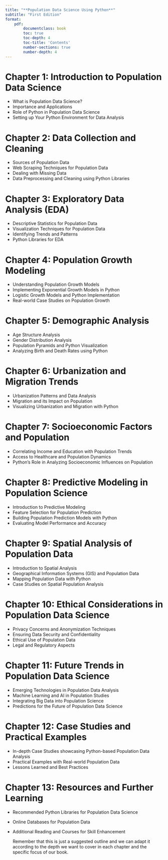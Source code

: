 ```yaml
---
title: "**Population Data Science Using Python**"
subtitle: "First Edition"
format: 
    pdf:
        documentclass: book
        toc: true
        toc-depth: 4
        toc-title: 'Contents'
        number-sections: true
        number-depth: 4
---
```


# **Chapter 1: Introduction to Population Data Science**

- What is Population Data Science?
- Importance and Applications
- Role of Python in Population Data Science
- Setting up Your Python Environment for Data Analysis

# **Chapter 2: Data Collection and Cleaning**

- Sources of Population Data
- Web Scraping Techniques for Population Data
- Dealing with Missing Data
- Data Preprocessing and Cleaning using Python Libraries
  
# **Chapter 3: Exploratory Data Analysis (EDA)**

- Descriptive Statistics for Population Data
- Visualization Techniques for Population Data
- Identifying Trends and Patterns
- Python Libraries for EDA
  
# **Chapter 4: Population Growth Modeling**

- Understanding Population Growth Models
- Implementing Exponential Growth Models in Python
- Logistic Growth Models and Python Implementation
- Real-world Case Studies on Population Growth
  
# **Chapter 5: Demographic Analysis**

- Age Structure Analysis
- Gender Distribution Analysis
- Population Pyramids and Python Visualization
- Analyzing Birth and Death Rates using Python
  
# **Chapter 6: Urbanization and Migration Trends**

- Urbanization Patterns and Data Analysis
- Migration and its Impact on Population
- Visualizing Urbanization and Migration with Python
  
# **Chapter 7: Socioeconomic Factors and Population**

- Correlating Income and Education with Population Trends
- Access to Healthcare and Population Dynamics
- Python's Role in Analyzing Socioeconomic Influences on Population
  
# **Chapter 8: Predictive Modeling in Population Science**

- Introduction to Predictive Modeling
- Feature Selection for Population Prediction
- Building Population Prediction Models with Python
- Evaluating Model Performance and Accuracy
  
# **Chapter 9: Spatial Analysis of Population Data**

- Introduction to Spatial Analysis
- Geographical Information Systems (GIS) and Population Data
- Mapping Population Data with Python
- Case Studies on Spatial Population Analysis
  
# **Chapter 10: Ethical Considerations in Population Data Science**

- Privacy Concerns and Anonymization Techniques
- Ensuring Data Security and Confidentiality
- Ethical Use of Population Data
- Legal and Regulatory Aspects
  
# **Chapter 11: Future Trends in Population Data Science**

- Emerging Technologies in Population Data Analysis
- Machine Learning and AI in Population Studies
- Integrating Big Data into Population Science
- Predictions for the Future of Population Data Science
  
# **Chapter 12: Case Studies and Practical Examples**

- In-depth Case Studies showcasing Python-based Population Data Analysis
- Practical Examples with Real-world Population Data
- Lessons Learned and Best Practices
  
# **Chapter 13: Resources and Further Learning**

- Recommended Python Libraries for Population Data Science
- Online Databases for Population Data
- Additional Reading and Courses for Skill Enhancement


  Remember that this is just a suggested outline and we can adapt it according to the depth we want to cover in each chapter and the specific focus of our book.